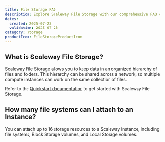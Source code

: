 ```yaml
---
title: File Storage FAQ
description: Explore Scaleway File Storage with our comprehensive FAQ covering performance, persistence, and more.
dates:
  created: 2025-07-23
  validation: 2025-07-23
category: storage
productIcon: FileStorageProductIcon
---
```


## What is Scaleway File Storage?

Scaleway File Storage allows you to keep data in an organized hierarchy of files and folders. This hierarchy can be shared across a network, so multiple compute instances can work on the same collection of files.

Refer to the [Quickstart documentation](/file-storage/quickstart/) to get started with Scaleway File Storage.

## How many file systems can I attach to an Instance?

You can attach up to 16 storage resources to a Scaleway Instance, including file systems, Block Storage volumes, and Local Storage volumes.